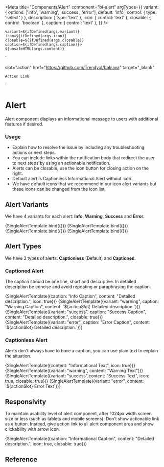 

<Meta
  title="Components/Alert"
  component="bl-alert"
  argTypes={{
    variant: {
      options: ['info', 'warning', 'success', 'error'],
      default: 'info',
      control: { type: 'select' }
    },
    description: {
      type: 'text'
    },
    icon: {
      control: 'text'
    },
    closable: {
      control: 'boolean'
    },
    caption: {
      control: 'text'
    },
  }}
/>

    variant=${ifDefined(args.variant)}
    icon=${ifDefined(args.icon)}
    closable=${ifDefined(args.closable)}
    caption=${ifDefined(args.caption)}>
    ${unsafeHTML(args.content)}
  </bl-alert>`

  slot="action"
  href="https://github.com/Trendyol/baklava"
  target="_blank"
  >
    Action Link
  </bl-button>`

# Alert
Alert component displays an informational message to users with additional features if desired.

### Usage

* Explain how to resolve the issue by including any troubleshooting actions or next steps.
* You can include links within the notification body that redirect the user to next steps by using an actionable notification.
* Alerts can be closable, use the icon button for closing action on the right.
* Default alert is Captionless Informational Alert without icon.
* We have default icons that we recommend in our icon alert variants but these icons can be changed from the icon list.

## Alert Variants

We have 4 variants for each alert: **Info**, **Warning**, **Success** and **Error**.

<Canvas isColumn>
  <Story name="Info Variant" args={{content: 'Info Variant'}}>
      {SingleAlertTemplate.bind({})}
  </Story>
  <Story name="Warning Variant" args={{variant: 'warning', icon: true, content: 'Warning Variant'}}>
      {SingleAlertTemplate.bind({})}
  </Story>
  <Story name="Success Variant" args={{variant: 'success', content: 'Success Variant'}}>
      {SingleAlertTemplate.bind({})}
  </Story>
  <Story name="Error Variant" args={{variant: 'error', icon: true, content: 'Error Variant'}}>
      {SingleAlertTemplate.bind({})}
  </Story>
</Canvas>

## Alert Types

We have 2 types of alerts: **Captionless** (Default) and **Captioned**.

### Captioned Alert

The caption should be one line, short and descriptive. In detailed description be concise and avoid repeating or paraphrasing the caption.

<Canvas isColumn>
  <Story name="Captioned Info Alert">
    {SingleAlertTemplate({caption: "Info Caption", content: "Detailed description.", icon: true})}
  </Story>
  <Story name="Captioned Warning Alert">
      {SingleAlertTemplate({variant: "warning", caption: "Warning Caption", content: `${actionSlot} Detailed description.`})}
  </Story>
  <Story name="Captioned Success Alert">
    {SingleAlertTemplate({variant: "success", caption: "Success Caption", content: "Detailed description.", closable: true})}
  </Story>
  <Story name="Captioned Error Alert">
    {SingleAlertTemplate({variant: "error", caption: "Error Caption", content: `${actionSlot} Detailed description.`})}
  </Story>
</Canvas>

### Captionless Alert

Alerts don't always have to have a caption, you can use plain text to explain the situation.

<Canvas isColumn>
  <Story name="Captionless Info Alert">
    {SingleAlertTemplate({content: "Informational Text", icon: true})}
  </Story>
  <Story name="Captionless Warning Alert">
    {SingleAlertTemplate({variant: "warning", content: "Warning Text"})}
  </Story>
  <Story name="Captionless Success Alert">
    {SingleAlertTemplate({variant: "success",content: "Success Text", icon: true, closable: true})}
  </Story>
  <Story name="Captionless Error Alert">
    {SingleAlertTemplate({variant: "error", content: `${actionSlot} Error Text`})}
  </Story>
</Canvas>

## Responsivity

To maintain usability level of alert component, after 1024px width screen size or less (such as tablets and mobile screens):
Don't show actionable link as a button. Instead, give action link to all alert component area and show clickability with arrow icon.

<Canvas>
  <Story name="Responsive Alert"
  parameters={{
    viewport: {
      defaultViewport: 'responsive',
      viewports: { responsive: {
        name:'Responsive',
        styles: {
          width: '1024px',
          height: '200px',
        },
      }}
    },
  }}>
    {SingleAlertTemplate({caption: "Informational Caption", content: "Detailed description.", icon: true, closable: true})}
  </Story>
</Canvas>

## Reference

<ArgsTable of="bl-alert" />
